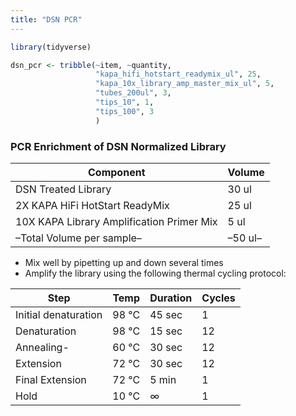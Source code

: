 ```yaml
---
title: "DSN PCR"
---
```

```r
library(tidyverse)
```

```r
dsn_pcr <- tribble(~item, ~quantity,
                   "kapa_hifi_hotstart_readymix_ul", 25,
                   "kapa_10x_library_amp_master_mix_ul", 5,
                   "tubes_200ul", 3,
                   "tips_10", 1,
                   "tips_100", 3
                   )
```


### PCR Enrichment of DSN Normalized Library

|Component|Volume|
|---------|------|
|DSN Treated Library | 30 ul|
|2X KAPA HiFi HotStart ReadyMix| 25 ul|
|10X KAPA Library Amplification Primer Mix| 5 ul|
|--Total Volume per sample--| --50 ul--|

- Mix well by pipetting up and down several times
- Amplify the library using the following thermal cycling protocol:

|Step|Temp|Duration|Cycles|
|----|----|--------|------|
|Initial denaturation|98 °C|45 sec|1|
|Denaturation|98 °C|15 sec|12|
|Annealing-|60 °C|30 sec|12|
|Extension|72 °C|30 sec|12|
|Final Extension|72 °C|5 min|1|
|Hold|10 °C | ∞|1|

